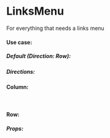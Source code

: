 <!-- documentation.mdx -->


# LinksMenu
For everything that needs a links menu
#### Use case:
##### Default (Direction: Row):
<Canvas>
  <Story id="linksmenu--default" />
</Canvas>

##### Directions:
<Canvas>
  <h4>Column:</h4>
  <Story id="linksmenu--default" />
  <br />
  <h4>Row:</h4>
  <Story id="linksmenu--direction-row" />
</Canvas>

##### Props:
<ArgsTable of={LinksMenu} />
